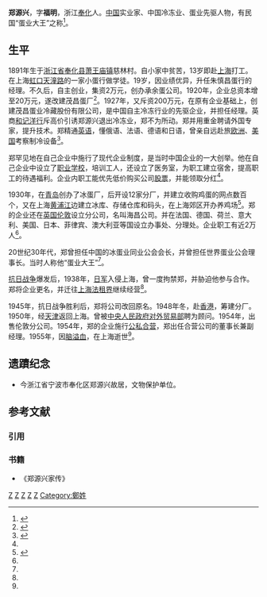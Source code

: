 {{Infobox person
|name        = 鄭源興
|image       = Zheng Yuan Xing.jpg
|image_size  = 200px
|caption     = 鄭源興
|birth_date  = 1891年
|birth_place = {{QING}}[[浙江省|浙江省]][[宁波府|宁波府]][[奉化县|奉化县]][[萧王庙镇|萧王庙镇]]慈林村
|death_date  = 1955年
|death_place = {{PRC}}[[上海市|上海市]]
|occupation  = 中国冷冻业、蛋业先驱人物
}}

'''郑源兴'''{{BD|1891年||1955年|}}，字'''福明'''，浙江[[奉化|奉化]]人。[[中国|中国]]实业家、中国冷冻业、蛋业先驱人物，有民国“蛋业大王”之称<ref name="zheng">{{cite web|url=http://www1.fhnews.com.cn/gb/node2/node9/node111/userobject1ai96034.html|title=慈林骄子|publisher=雪窦文艺|author=奉化新闻网|date=2006年11月22日|accessdate=2014-09-20|language=zh-CN|deadurl=yes|archiveurl=https://web.archive.org/web/20160304215142/http://www1.fhnews.com.cn/gb/node2/node9/node111/userobject1ai96034.html|archivedate=2016年3月4日}}</ref>。

== 生平 ==
1891年生于[[浙江省|浙江省]][[奉化县|奉化县]][[萧王庙镇|萧王庙镇]]慈林村。自小家中贫苦，13岁即赴[[上海|上海]]打工。在上海[[虹口|虹口]][[天潼路|天潼路]]的一家小蛋行做学徒。19岁，因业绩优异，升任朱慎昌蛋行的经理。不久后，自主创业，集资2万元，创办承余蛋公司。1920年，企业总资本增至20万元，遂改建茂昌蛋厂<ref >{{cite web |url=http://www.zhxww.net/zhnews401/zh4/zh04/20050328164821-3.htm |title=宁波商帮中的50多位镇海人 |publisher=镇海新闻网 |author=镇海网讯 |date=2005-03-28 |accessdate=2014-09-20 |language=zh-CN |archive-date=2016-03-04 |archive-url=https://web.archive.org/web/20160304123231/http://www.zhxww.net/zhnews401/zh4/zh04/20050328164821-3.htm |dead-url=no }}</ref>。1927年，又斥资200万元，在原有企业基础上，创建茂昌蛋业冷藏股份有限公司，是中国自主冷冻行业的先驱企业，并担任经理。英商[[和记洋行|和记洋行]]斥高价引诱郑源兴退出冷冻业，郑不为所动。郑并用重金聘请外国专家，提升技术。郑精通[[英语|英语]]，懂俄语、法语、德语和日语，曾亲自远赴旅[[欧洲|欧洲]]、[[美国|美国]]考察制冷设备<ref>{{cite web|url=http://www.zjda.gov.cn/dadb/tszt/mrcd/201209/t20120912_147437.htm|title=郑源兴|publisher=浙江档案网|date=2012-09-12|accessdate=2014-09-20|language=zh-CN|deadurl=yes|archiveurl=https://web.archive.org/web/20160304195809/http://www.zjda.gov.cn/dadb/tszt/mrcd/201209/t20120912_147437.htm|archivedate=2016年3月4日|df=}}</ref>。

郑罕见地在自己企业中施行了现代企业制度，是当时中国企业的一大创举。他在自己企业中设立了[[职业学校|职业学校]]，培训工人，还设立了医务室，为职工建立宿舍，提高职工的待遇福利。企业内职工能优先低价购买公司[[股票|股票]]，并能领取分红<ref name="zheng" />。

1930年，在[[青岛|青岛]]创办了冰蛋厂，后开设12家分厂，并建立收购鸡蛋的网点数百个，又在上海[[黄浦江|黄浦江]]边建立冰库、存储仓库和码头，在上海郊区开办养鸡场<ref>{{cite web|url=http://fh.cnnb.com.cn/system/2014/08/01/011015142.shtml|title=潮起，奉化商帮！|publisher=奉化新闻网|date=14年08月01日 08:29|accessdate=2014-09-20|language=zh-CN}}{{dead link|date=2018年4月 |bot=InternetArchiveBot |fix-attempted=yes }}</ref>。郑的企业还在[[英国|英国]][[伦敦|伦敦]]设立分公司，名叫海昌公司。并在法国、德国、荷兰、意大利、美国、日本、菲律宾、澳大利亚等国设立办事处、分理处。企业职工有近2万人<ref name="zheng" />。

20世纪30年代，郑曾担任中国的冰蛋业同业公会会长，并曾担任世界蛋业公会理事长。当时人称他“蛋业大王”<ref name="zheng" />。

[[抗日战争|抗日战争]]爆发后，1938年，[[日军|日军]]入侵上海，曾一度拘禁郑，并胁迫他参与合作。郑将企业更名，并迁往[[上海法租界|上海法租界]]继续经营<ref name="zheng" />。

1945年，抗日战争胜利后，郑将公司改回原名。1948年冬，赴[[香港|香港]]，筹建分厂。1950年，经[[天津|天津]]返回上海。曾被[[中央人民政府对外贸易部|中央人民政府对外贸易部]]聘为顾问。1954年，出售伦敦分公司。1954年，郑的企业施行[[公私合营|公私合营]]，郑出任合营公司的董事长兼副经理。1955年，因[[脑溢血|脑溢血]]，在上海逝世<ref name="zheng" />。

== 遗蹟纪念 ==
* 今浙江省宁波市奉化区郑源兴故居，文物保护单位。

== 参考文献 ==
=== 引用 ===
{{Reflist|2}}

=== 书籍 ===
* 《郑源兴家传》

[[Category:中国企业家|Z]]
[[Category:中国商人|Z]]
[[Category:宁波商帮|Z]]
[[Category:宁波裔上海人|Z]]
[[Category:奉化人|Z]]
[[Category:鄭姓|Category:鄭姓]]